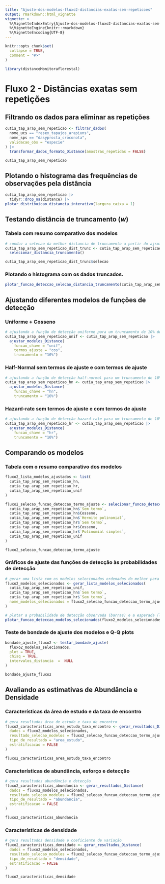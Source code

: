```yaml
---
title: "Ajuste-dos-modelos-fluxo2-distancias-exatas-sem-repeticoes"
output: rmarkdown::html_vignette
vignette: >
  %\VignetteIndexEntry{Ajuste-dos-modelos-fluxo2-distancias-exatas-sem-repeticoes}
  %\VignetteEngine{knitr::rmarkdown}
  %\VignetteEncoding{UTF-8}
---
```


```r
knitr::opts_chunk$set(
  collapse = TRUE,
  comment = "#>"
)
```

```r
library(distanceMonitoraflorestal)
```

# Fluxo 2 - Distâncias exatas sem repetições

## Filtrando os dados para eliminar as repetições

```r
cutia_tap_arap_sem_repeticao <- filtrar_dados(
  nome_ucs == "resex_tapajos_arapiuns",
  nome_sps == "dasyprocta_croconota", 
  validacao_obs = "especie"
) |> 
  transformar_dados_formato_Distance(amostras_repetidas = FALSE)

cutia_tap_arap_sem_repeticao
```

## Plotando o histograma das frequências de observações pela distância

```r
cutia_tap_arap_sem_repeticao |> 
  tidyr::drop_na(distance) |> 
plotar_distribuicao_distancia_interativo(largura_caixa = 1)
```

## Testando distância de truncamento (*w*)

### Tabela com resumo comparativo dos modelos

```r
# conduz a selecao da melhor distancia de truncamento a partir do ajsute de modelos com funcao de deteccao half-normal sem termos de ajuste
cutia_tap_arap_sem_repeticao_dist_trunc <- cutia_tap_arap_sem_repeticao |> 
  selecionar_distancia_truncamento()

cutia_tap_arap_sem_repeticao_dist_trunc$selecao
```

### Plotando o histograma com os dados truncados.

```r
plotar_funcao_deteccao_selecao_distancia_truncamento(cutia_tap_arap_sem_repeticao_dist_trunc)

```

## Ajustando diferentes modelos de funções de detecção

### Uniforme + Cosseno

```r
# ajustando a função de detecção uniforme para um truncamento de 10% dos dados
cutia_tap_arap_sem_repeticao_unif <- cutia_tap_arap_sem_repeticao |> 
  ajustar_modelos_Distance(
    funcao_chave = "unif", 
    termos_ajuste = "cos",
    truncamento = "10%")

```

### Half-Normal sem termos de ajuste e com termos de ajuste

```r
# ajustando a função de detecção half-normal para um truncamento de 10% dos dados
cutia_tap_arap_sem_repeticao_hn <- cutia_tap_arap_sem_repeticao |> 
  ajustar_modelos_Distance(
    funcao_chave = "hn",
    truncamento = "10%")

```

### Hazard-rate sem termos de ajuste e com termos de ajuste

```r
# ajustando a função de detecção hazard-rate para um truncamento de 10% dos dados
cutia_tap_arap_sem_repeticao_hr <- cutia_tap_arap_sem_repeticao |> 
  ajustar_modelos_Distance(
    funcao_chave = "hr",
    truncamento = "10%")

```

## Comparando os modelos

### Tabela com o resumo comparativo dos modelos

```r
fluxo2_lista_modelos_ajustados <- list(
  cutia_tap_arap_sem_repeticao_hn, 
  cutia_tap_arap_sem_repeticao_hr, 
  cutia_tap_arap_sem_repeticao_unif
)

fluxo2_selecao_funcao_deteccao_termo_ajuste <- selecionar_funcao_deteccao_termo_ajuste(
  cutia_tap_arap_sem_repeticao_hn$`Sem termo`,
  cutia_tap_arap_sem_repeticao_hn$Cosseno,
  cutia_tap_arap_sem_repeticao_hn$`Hermite polinomial`,
  cutia_tap_arap_sem_repeticao_hr$`Sem termo`, 
  cutia_tap_arap_sem_repeticao_hr$Cosseno, 
  cutia_tap_arap_sem_repeticao_hr$`Polinomial simples`,
  cutia_tap_arap_sem_repeticao_unif
)

fluxo2_selecao_funcao_deteccao_termo_ajuste
```

### Gráficos de ajuste das funções de detecção às probabilidades de detecção

```r
# gerar uma lista com os modelos selecionados ordenados do melhor para o pior modelo
fluxo2_modelos_selecionados <- gerar_lista_modelos_selecionados(
  cutia_tap_arap_sem_repeticao_unif,
  cutia_tap_arap_sem_repeticao_hn$`Sem termo`,
  cutia_tap_arap_sem_repeticao_hr$`Sem termo`,
  nome_modelos_selecionados = fluxo2_selecao_funcao_deteccao_termo_ajuste
)

# plotar a probabilidade de detecção observada (barras) e a esperada (linhas e pontos)
plotar_funcao_deteccao_modelos_selecionados(fluxo2_modelos_selecionados)
```

### Teste de bondade de ajuste dos modelos e Q-Q plots

```r
bondade_ajuste_fluxo2 <- testar_bondade_ajuste(
  fluxo2_modelos_selecionados, 
  plot = TRUE,
  chisq = TRUE, 
  intervalos_distancia  =  NULL
)

bondade_ajuste_fluxo2
```

## Avaliando as estimativas de Abundância e Densidade

### Características da área de estudo e da taxa de encontro

```r
# gera resultados área de estudo e taxa de encontro
fluxo2_caracteristicas_area_estudo_taxa_encontro <- gerar_resultados_Distance(
  dados = fluxo2_modelos_selecionados,
  resultado_selecao_modelos = fluxo2_selecao_funcao_deteccao_termo_ajuste,
  tipo_de_resultado = "area_estudo", 
  estratificacao = FALSE
)

fluxo2_caracteristicas_area_estudo_taxa_encontro
```

### Características de abundância, esforço e detecção

```r
# gera resultados abundância e detecção
fluxo2_caracteristicas_abundancia <- gerar_resultados_Distance(
  dados = fluxo2_modelos_selecionados,
  resultado_selecao_modelos = fluxo2_selecao_funcao_deteccao_termo_ajuste,
  tipo_de_resultado = "abundancia", 
  estratificacao = FALSE
)

fluxo2_caracteristicas_abundancia
```

### Características de densidade

```r
# gera resultados densidade e coeficiente de variação
fluxo2_caracteristicas_densidade <- gerar_resultados_Distance(
  dados = fluxo2_modelos_selecionados,
  resultado_selecao_modelos = fluxo2_selecao_funcao_deteccao_termo_ajuste,
  tipo_de_resultado = "densidade", 
  estratificacao = FALSE
)

fluxo2_caracteristicas_densidade
```
